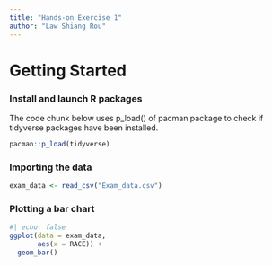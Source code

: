 ```yaml
---
title: "Hands-on Exercise 1"
author: "Law Shiang Rou"
---
```


# **Getting Started**

### **Install and launch R packages**

The code chunk below uses p_load() of pacman package to check if tidyverse packages have been installed.

```r
pacman::p_load(tidyverse)
```

### **Importing the data**

```r
exam_data <- read_csv("Exam_data.csv")
```

### **Plotting a bar chart**

```r
#| echo: false
ggplot(data = exam_data,
       aes(x = RACE)) +
  geom_bar()
```
